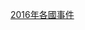 {{Year by category
|m=2
|c=0
|d=1
|y=6
|cat=各国灾难
|sortkey=*
|parent=各年各国灾难
|subcat=2016年灾难
}}
[[Category:2016年各國事件|]]